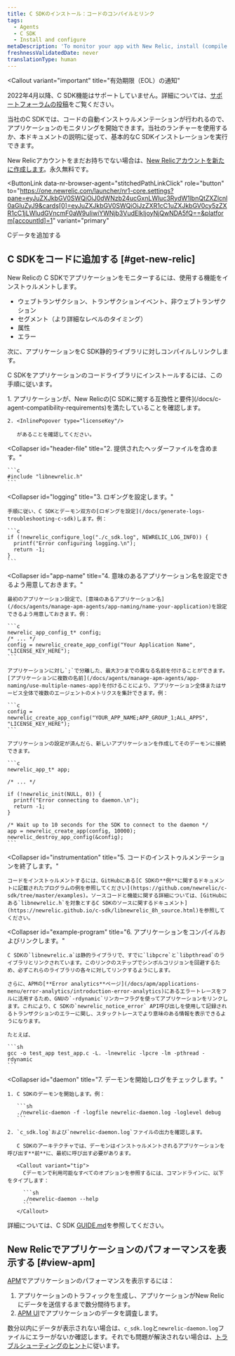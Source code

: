 ```yaml
---
title: C SDKのインストール：コードのコンパイルとリンク
tags:
  - Agents
  - C SDK
  - Install and configure
metaDescription: 'To monitor your app with New Relic, install (compile and link) the New Relic C SDK into your app''s code library.'
freshnessValidatedDate: never
translationType: human
---
```


<Callout
  variant="important"
  title="有効期限（EOL）の通知"
>
  2022年4月以降、C SDK機能はサポートしていません。詳細については、[サポートフォーラムの投稿](https://discuss.newrelic.com/t/q1-bulk-eol-announcement-fy23/181744)をご覧ください。
</Callout>

当社のC SDKでは、コードの自動インストゥルメンテーションが行われるので、アプリケーションのモニタリングを開始できます。当社のランチャーを使用するか、本ドキュメントの説明に従って、基本的なC SDKインストレーションを実行できます。

New Relicアカウントをまだお持ちでない場合は、[New Relicアカウントを新たに作成します](https://newrelic.com/signup)。永久無料です。

<ButtonLink
  data-nr-browser-agent="stitchedPathLinkClick"
  role="button"
  to="https://one.newrelic.com/launcher/nr1-core.settings?pane=eyJuZXJkbGV0SWQiOiJ0dWNzb24ucGxnLWluc3RydW1lbnQtZXZlcnl0aGluZyJ9&cards[0]=eyJuZXJkbGV0SWQiOiJzZXR1cC1uZXJkbGV0cy5zZXR1cC1jLWludGVncmF0aW9uIiwiYWNjb3VudElkIjoyNjQwNDA5fQ==&platform[accountId]=1"
  variant="primary"
>
  Cデータを追加する
</ButtonLink>

## C SDKをコードに追加する [#get-new-relic]

New Relicの C SDKでアプリケーションをモニターするには、使用する機能をインストゥルメントします。

* ウェブトランザクション、トランザクションイベント、非ウェブトランザクション
* セグメント（より詳細なレベルのタイミング）
* 属性
* エラー

次に、アプリケーションをC SDK静的ライブラリに対しコンパイルしリンクします。

C SDKをアプリケーションのコードライブラリにインストールするには、この手順に従います。

<CollapserGroup>
  <Collapser
    id="requirements"
    title="1. 要件を確認します。"
  >
    1. アプリケーションが、New Relicの[C SDKに関する互換性と要件](/docs/c-agent-compatibility-requirements)を満たしていることを確認します。

    2. <InlinePopover type="licenseKey"/>

       があることを確認してください。
  </Collapser>

  <Collapser
    id="header-file"
    title="2. 提供されたヘッダーファイルを含めます。"
  >
    ```c
    #include "libnewrelic.h"
    ```
  </Collapser>

  <Collapser
    id="logging"
    title="3. ロギングを設定します。"
  >
    手順に従い、C SDKとデーモン双方の[ロギングを設定](/docs/generate-logs-troubleshooting-c-sdk)します。例：

    ```c
    if (!newrelic_configure_log("./c_sdk.log", NEWRELIC_LOG_INFO)) {
      printf("Error configuring logging.\n");
      return -1;
    }
    ```
  </Collapser>

  <Collapser
    id="app-name"
    title="4. 意味のあるアプリケーション名を設定できるよう用意しておきます。"
  >
    最初のアプリケーション設定で、[意味のあるアプリケーション名](/docs/agents/manage-apm-agents/app-naming/name-your-application)を設定できるよう用意しておきます。例：

    ```c
    newrelic_app_config_t* config;
    /* ... */
    config = newrelic_create_app_config("Your Application Name", "LICENSE_KEY_HERE");
    ```

    アプリケーションに対し`;`で分離した、最大3つまでの異なる名前を付けることができます。[アプリケーションに複数の名前](/docs/agents/manage-apm-agents/app-naming/use-multiple-names-app)を付けることにより、アプリケーション全体またはサービス全体で複数のエージェントのメトリクスを集計できます。例：

    ```c
    config = newrelic_create_app_config("YOUR_APP_NAME;APP_GROUP_1;ALL_APPS", "LICENSE_KEY_HERE");
    ```

    アプリケーションの設定が済んだら、新しいアプリケーションを作成してそのデーモンに接続できます。

    ```c
    newrelic_app_t* app;

    /* ... */

    if (!newrelic_init(NULL, 0)) {
      printf("Error connecting to daemon.\n");
      return -1;
    }

    /* Wait up to 10 seconds for the SDK to connect to the daemon */
    app = newrelic_create_app(config, 10000);
    newrelic_destroy_app_config(&config);
    ```
  </Collapser>

  <Collapser
    id="instrumentation"
    title="5. コードのインストゥルメンテーションを終了します。"
  >
    コードをインストゥルメントするには、GitHubにある[C SDKの**例**に関するドキュメントに記載されたプログラムの例を参照してください](https://github.com/newrelic/c-sdk/tree/master/examples)。ソースコードと機能に関する詳細については、[GitHubにある`libnewrelic.h`を対象とするC SDKのソースに関するドキュメント](https://newrelic.github.io/c-sdk/libnewrelic_8h_source.html)を参照してください。
  </Collapser>

  <Collapser
    id="example-program"
    title="6. アプリケーションをコンパイルおよびリンクします。"
  >
    C SDKの`libnewrelic.a`は静的ライブラリで、すでに`libpcre`と`libpthread`のライブラリとリンクされています。このリンクのステップでシンボルコリジョンを回避するため、必ずこれらのライブラリの各々に対してリンクするようにします。

    さらに、APMの[**Error analytics**ページ](/docs/apm/applications-menu/error-analytics/introduction-error-analytics)にあるエラートレースをフルに活用するため、GNUの`-rdynamic`リンカーフラグを使ってアプリケーションをリンクします。これにより、C SDKの`newrelic_notice_error` API呼び出しを使用して記録されるトランザクションのエラーに関し、スタックトレースでより意味のある情報を表示できるようになります。

    たとえば、

    ```sh
    gcc -o test_app test_app.c -L. -lnewrelic -lpcre -lm -pthread -rdynamic
    ```
  </Collapser>

  <Collapser
    id="daemon"
    title="7. デーモンを開始しログをチェックします。"
  >
    1. C SDKのデーモンを開始します。例：

       ```sh
       ./newrelic-daemon -f -logfile newrelic-daemon.log -loglevel debug
       ```

    2. `c_sdk.log`および`newrelic-daemon.log`ファイルの出力を確認します。

       C SDKのアーキテクチャでは、デーモンはインストゥルメントされるアプリケーションを呼び出す**前**に、最初に呼び出す必要があります。

       <Callout variant="tip">
         Cデーモンで利用可能なすべてのオプションを参照するには、コマンドラインに、以下をタイプします：

         ```sh
         ./newrelic-daemon --help
         ```
       </Callout>
  </Collapser>
</CollapserGroup>

詳細については、C SDK [GUIDE.md](https://github.com/newrelic/c-sdk/blob/master/GUIDE.md#getting-started)を参照してください。

## New Relicでアプリケーションのパフォーマンスを表示する [#view-apm]

[APM](/docs/apm/new-relic-apm/getting-started/introduction-new-relic-apm)でアプリケーションのパフォーマンスを表示するには：

1. アプリケーションのトラフィックを生成し、アプリケーションがNew Relicにデータを送信するまで数分間待ちます。
2. [APM UI](/docs/apm/applications-menu/monitoring/apm-overview-page)でアプリケーションのデータを調査します。

数分以内にデータが表示されない場合は、`c_sdk.log`と`newrelic-daemon.log`ファイルにエラーがないか確認します。それでも問題が解決されない場合は、[トラブルシューティングのヒント](/docs/apm/agents/c-sdk/troubleshooting/no-data-appears-c-sdk)に従います。